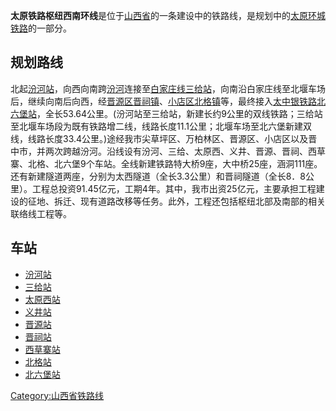 '''太原铁路枢纽西南环线'''是位于[[山西省|山西省]]的一条建设中的铁路线，是规划中的[[太原环城铁路|太原环城铁路]]的一部分。

== 规划路线 ==

北起[[汾河站|汾河站]]，向西向南跨[[汾河|汾河]]连接至[[白家庄线|白家庄线]][[三给站|三给站]]，向南沿白家庄线至北堰车场后，继续向南后向西，经[[晋源区|晋源区]][[晋祠镇|晋祠镇]]、[[小店区|小店区]][[北格镇|北格镇]]等，最终接入[[太中银铁路|太中银铁路]][[北六堡站|北六堡站]]，全长53.64公里。(汾河站至三给站，新建长约9公里的双线铁路；三给站至北堰车场段为既有铁路增二线，线路长度11.1公里；北堰车场至北六堡新建双线，线路长度33.4公里。)途经我市尖草坪区、万柏林区、晋源区、小店区以及晋中市，并两次跨越汾河。沿线设有汾河、三给、太原西、义井、晋源、晋祠、西草寨、北格、北六堡9个车站。全线新建铁路特大桥9座，大中桥25座，涵洞111座。还有新建隧道两座，分别为太西隧道（全长3.3公里）和晋祠隧道（全长8．8公里）。工程总投资91.45亿元，工期4年。其中，我市出资25亿元，主要承担工程建设的征地、拆迁、现有道路改移等任务。此外，工程还包括枢纽北部及南部的相关联络线工程等。

== 车站 ==
* [[汾河站|汾河站]]
* [[三给站|三给站]]
* [[太原西站|太原西站]]
* [[义井站|义井站]]
* [[晋源站|晋源站]]
* [[晋祠站|晋祠站]]
* [[西草寨站|西草寨站]]
* [[北格站|北格站]]
* [[北六堡站|北六堡站]]

[[Category:山西省铁路线|Category:山西省铁路线]]